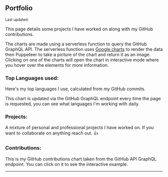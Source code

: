 ## Portfolio

<Small>
  Last updated: <DateUpdated date={`2021-01-09`} small={`true`} />
</Small>

This page details some projects I have worked on along with my GitHub
contributions.

The charts are made using a serverless function to query the GitHub
GraphQL API. The serverless function uses [Google charts] to render
the data then Puppeteer to take a picture of the chart and return it
as an image. Clicking on one of the charts will open the chart in
interactive mode where you hover over the elements for more
information.

### Top Languages used:

Here's my top languages I use, calculated from my GitHub commits.

This chart is updated via the GitHub GraphQL endpoint every time the
page is requested, you can see what languages I'm working with daily.

<TopLanguages />

### Projects:

A mixture of personal and professional projects I have worked on. If
you want to collaborate on anything reach out. 👍

<Projects />

### Contributions:

This is my GitHub contributions chart taken from the GitHub API
GraphQL endpoint. You can click on it to see the interactive example.

<GitHubContributions />

---

[google charts]: https://developers.google.com/chart/interactive/docs
